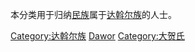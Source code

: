 本分类用于归纳[[民族|民族]]属于[[达斡尔族|达斡尔族]]的人士。

[[Category:达斡尔族|Category:达斡尔族]]
[[Category:各族群中國人|Dawor]]
[[Category:大贺氏|Category:大贺氏]]
